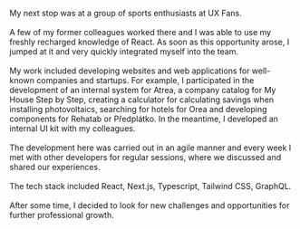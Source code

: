 My next stop was at a group of sports enthusiasts at UX Fans.
\
\
A few of my former colleagues worked there and I was able to use my freshly
recharged knowledge of React.
As soon as this opportunity arose, I jumped at it and very quickly integrated
myself into the team.
\
\
My work included developing websites and web applications for well-known companies and startups.
For example, I participated in the development of an internal system for Atrea,
a company catalog for My House Step by Step, creating a calculator for calculating
savings when installing photovoltaics, searching for hotels for Orea and developing components
for Rehatab or Předplátko.
In the meantime, I developed an internal UI kit with my colleagues.
\
\
The development here was carried out in an agile manner and every week I met with
other developers for regular sessions, where we discussed and shared our experiences.
\
\
The tech stack included React, Next.js, Typescript, Tailwind CSS, GraphQL.
\
\
After some time, I decided to look for new challenges and opportunities
for further professional growth.
